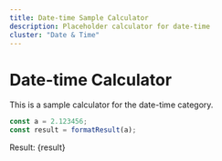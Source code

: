 ```yaml
---
title: Date-time Sample Calculator
description: Placeholder calculator for date-time
cluster: "Date & Time"
---
```



# Date-time Calculator

This is a sample calculator for the date-time category.

```js
const a = 2.123456;
const result = formatResult(a);
```

Result: {result}
